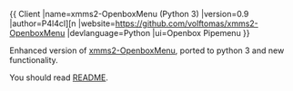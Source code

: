 {{
Client
|name=xmms2-OpenboxMenu (Python 3)
|version=0.9
|author=P4l4cl][n
|website=[https://github.com/volftomas/xmms2-OpenboxMenu https://github.com/volftomas/xmms2-OpenboxMenu]
|devlanguage=Python
|ui=Openbox Pipemenu
}}

Enhanced version of [[Client:xmms2-OpenboxMenu | xmms2-OpenboxMenu]], ported to python 3 and new functionality.

You should read [https://github.com/volftomas/xmms2-OpenboxMenu/blob/master/README.markdown README].